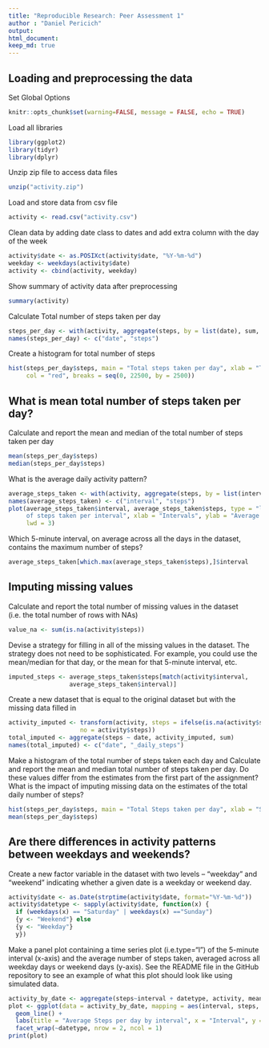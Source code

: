 ```yaml
---
title: "Reproducible Research: Peer Assessment 1"
author : "Daniel Pericich"
output: 
html_document:
keep_md: true
---
```



## Loading and preprocessing the data
Set Global Options
```r
knitr::opts_chunk$set(warning=FALSE, message = FALSE, echo = TRUE)
```

Load all libraries
```r
library(ggplot2)
library(tidyr)
library(dplyr)
```
Unzip zip file to access data files
```r
unzip("activity.zip")
```

Load and store data from csv file
```r
activity <- read.csv("activity.csv")
```

Clean data by adding date class to dates and add extra column with the day of the week 
```r
activity$date <- as.POSIXct(activity$date, "%Y-%m-%d")
weekday <- weekdays(activity$date)
activity <- cbind(activity, weekday)
```

Show summary of activity data after preprocessing
```r
summary(activity)
```

Calculate Total number of steps taken per day
```r
steps_per_day <- with(activity, aggregate(steps, by = list(date), sum, na.rm = TRUE))
names(steps_per_day) <- c("date", "steps")
```

Create a histogram for total number of steps
```r
hist(steps_per_day$steps, main = "Total steps taken per day", xlab = "Total Steps taken per day",
     col = "red", breaks = seq(0, 22500, by = 2500))
```

## What is mean total number of steps taken per day?
Calculate and report the mean and median of the total number of steps taken per day
```r
mean(steps_per_day$steps)
median(steps_per_day$steps)
```

What is the average daily activity pattern?
```r
average_steps_taken <- with(activity, aggregate(steps, by = list(interval), mean, na.rm = TRUE))
names(average_steps_taken) <- c("interval", "steps")
plot(average_steps_taken$interval, average_steps_taken$steps, type = "l", main = "Average number
     of steps taken per interval", xlab = "Intervals", ylab = "Average Steps Taken", col = "red",
     lwd = 3)
```

Which 5-minute interval, on average across all the days in the dataset, contains 
the maximum number of steps?
```r
average_steps_taken[which.max(average_steps_taken$steps),]$interval
```

## Imputing missing values
Calculate and report the total number of missing values in the dataset (i.e. the total number of rows with NAs)
```r
value_na <- sum(is.na(activity$steps))
```
Devise a strategy for filling in all of the missing values in the dataset. The strategy does not need to be sophisticated. For example, you could use the mean/median for that day, or the mean for that 5-minute interval, etc.
```r
imputed_steps <- average_steps_taken$steps[match(activity$interval, 
                 average_steps_taken$interval)]
```
Create a new dataset that is equal to the original dataset but with the missing data filled in
```r
activity_imputed <- transform(activity, steps = ifelse(is.na(activity$steps), yes = imputed_steps,
                    no = activity$steps))
total_imputed <- aggregate(steps ~ date, activity_imputed, sum)
names(total_imputed) <- c("date", "_daily_steps")
```
Make a histogram of the total number of steps taken each day and Calculate and report the mean and median total number of steps taken per day. Do these values differ from the estimates from the first part of the assignment? What is the impact of imputing missing data on the estimates of the total daily number of steps?
```r
hist(steps_per_day$steps, main = "Total Steps taken per day", xlab = "Steps", col = "red")
mean(steps_per_day$steps)
```
## Are there differences in activity patterns between weekdays and weekends?
Create a new factor variable in the dataset with two levels – “weekday” and “weekend” indicating whether a given date is a weekday or weekend day.
```r
activity$date <- as.Date(strptime(activity$date, format="%Y-%m-%d"))
activity$datetype <- sapply(activity$date, function(x) {
  if (weekdays(x) == "Saturday" | weekdays(x) =="Sunday") 
  {y <- "Weekend"} else 
  {y <- "Weekday"}
  y})
```
Make a panel plot containing a time series plot (i.e.type="l") of the 5-minute interval (x-axis) and the average number of steps taken, averaged across all weekday days or weekend days (y-axis). See the README file in the GitHub repository to see an example of what this plot 
should look like using simulated data.
```r
activity_by_date <- aggregate(steps~interval + datetype, activity, mean, na.rm = TRUE)
plot <- ggplot(data = activity_by_date, mapping = aes(interval, steps, color = datetype)) +
  geom_line() +
  labs(title = "Average Steps per day by interval", x = "Interval", y = "Average Steps" ) +
  facet_wrap(~datetype, nrow = 2, ncol = 1)
print(plot)
```

